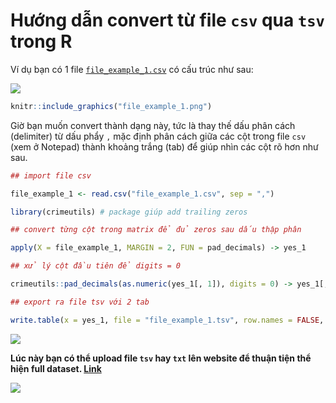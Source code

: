 # <b>Hướng dẫn convert từ file <code>csv</code> qua <code>tsv</code> trong R</b>

Ví dụ bạn có 1 file [`file_example_1.csv`](https://tuhocr.netlify.app/file_example_1.csv) có cấu trúc như sau:

![](file_example_1.png)

```r
knitr::include_graphics("file_example_1.png")
```

Giờ bạn muốn convert thành dạng này, tức là thay thế dấu phân cách (delimiter) từ dấu phẩy `,` mặc định phân cách giữa các cột trong file `csv` (xem ở Notepad) thành khoảng trắng (tab) để giúp nhìn các cột rõ hơn như sau.

```r

## import file csv

file_example_1 <- read.csv("file_example_1.csv", sep = ",")

library(crimeutils) # package giúp add trailing zeros

## convert từng cột trong matrix để đủ zeros sau dấu thập phân

apply(X = file_example_1, MARGIN = 2, FUN = pad_decimals) -> yes_1

## xử lý cột đầu tiên để digits = 0

crimeutils::pad_decimals(as.numeric(yes_1[, 1]), digits = 0) -> yes_1[, 1]

## export ra file tsv với 2 tab

write.table(x = yes_1, file = "file_example_1.tsv", row.names = FALSE, sep = "\t\t", quote = FALSE)
```

![](file_example_2.png)

**Lúc này bạn có thể upload file `tsv` hay `txt` lên website để thuận tiện thể hiện full dataset. [Link](https://tuhocr.netlify.app/file_example_1.txt)**

![](file_example_3.png)

